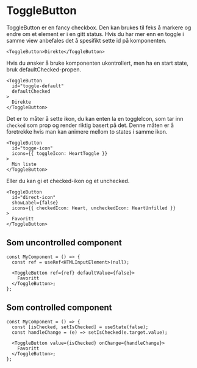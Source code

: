# ToggleButton

ToggleButton er en fancy checkbox. Den kan brukes til feks å markere og endre om et element er i en gitt status. 
Hvis du har mer enn en toggle i samme view anbefales det å spesifikt sette id på komponenten.

```tsx live=true
<ToggleButton>Direkte</ToggleButton>
```

Hvis du ønsker å bruke komponenten ukontrollert, men ha en start state, bruk defaultChecked-propen.

```tsx render=true
<ToggleButton
  id="toggle-default"
  defaultChecked
>
  Direkte
</ToggleButton>
```

Det er to måter å sette ikon, du kan enten la en toggleIcon, som tar inn `checked` som prop og render riktig basert på det. 
Denne måten er å foretrekke hvis man kan animere mellom to states i samme ikon.

```tsx render=true
<ToggleButton
  id="togge-icon"
  icons={{ toggleIcon: HeartToggle }}
>
  Min liste
</ToggleButton>
```

Eller du kan gi et checked-ikon og et unchecked.

```tsx render=true
<ToggleButton
  id="direct-icon"
  showLabel={false}
  icons={{ checkedIcon: Heart, uncheckedIcon: HeartUnfilled }}
>
  Favoritt
</ToggleButton>
```

## Som uncontrolled component

```tsx
const MyComponent = () => {
  const ref = useRef<HTMLInputElement>(null);

  <ToggleButton ref={ref} defaultValue={false}>
    Favoritt
  </ToggleButton>;
};
```

## Som controlled component

```tsx
const MyComponent = () => {
  const [isChecked, setIsChecked] = useState(false);
  const handleChange = (e) => setIsChecked(e.target.value);

  <ToggleButton value={isChecked} onChange={handleChange}>
    Favoritt
  </ToggleButton>;
};
```
